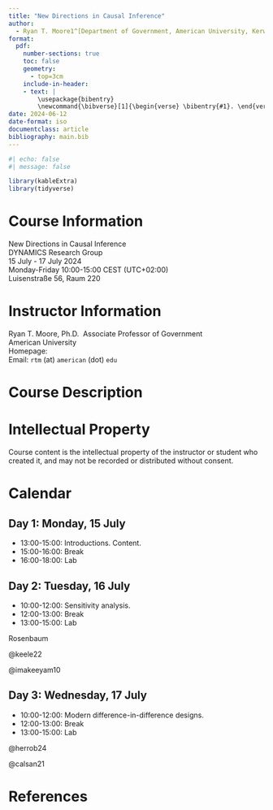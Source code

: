 ```yaml
---
title: "New Directions in Causal Inference"
author: 
  - Ryan T. Moore1^[Department of Government, American University, Kerwin Hall 228, 4400 Massachusetts Avenue NW, Washington DC 20016-8130. +1 202.885.6470 (tel); `rtm` (at) `american` (dot) `edu`; http://ryantmoore.org.]
format: 
  pdf:
    number-sections: true
    toc: false
    geometry: 
      - top=3cm
    include-in-header: 
    - text: |
        \usepackage{bibentry}
        \newcommand{\bibverse}[1]{\begin{verse} \bibentry{#1}. \end{verse}}
date: 2024-06-12
date-format: iso
documentclass: article
bibliography: main.bib
---
```


```r
#| echo: false
#| message: false

library(kableExtra)
library(tidyverse)
```

# Course Information

New Directions in Causal Inference   
DYNAMICS Research Group  
15 July - 17 July 2024  
Monday-Friday 10:00-15:00 CEST (UTC+02:00)  
Luisenstraße 56, Raum 220

# Instructor Information

Ryan T. Moore, Ph.D. 
Associate Professor of Government  
American University  
Homepage: \url{http://www.ryantmoore.org}  
Email: `rtm` (at) `american` (dot) `edu`  

# Course Description {#sec-description}

# Intellectual Property

Course content is the intellectual property of the instructor or student who created it, and may not be recorded or distributed without consent.

# Calendar

## Day 1: Monday, 15 July

* 13:00-15:00: Introductions. Content.
* 15:00-16:00: Break
* 16:00-18:00: Lab


## Day 2: Tuesday, 16 July

* 10:00-12:00: Sensitivity analysis.
* 12:00-13:00: Break
* 13:00-15:00: Lab

Rosenbaum

@keele22

@imakeeyam10

## Day 3: Wednesday, 17 July

* 10:00-12:00: Modern difference-in-difference designs. 
* 12:00-13:00: Break
* 13:00-15:00: Lab

@herrob24

<!-- \nobibliography* -->
<!-- \bibverse{gergre12} -->

@calsan21


<!-- | Col1 | Col2 | Col3 | -->
<!-- |------|------|------| -->
<!-- | A    | B    | C    | -->
<!-- | E    | F    | G    | -->
<!-- | A    | G    | G    | -->

<!-- : My Caption {#tbl-letters} -->

<!-- See @tbl-letters. -->


\clearpage

# References
